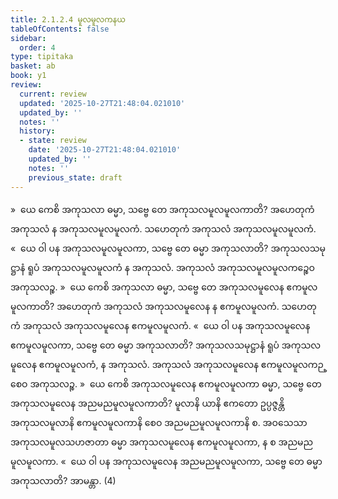 ```yaml
---
title: 2.1.2.4 မူလမူလကနယ
tableOfContents: false
sidebar:
  order: 4
type: tipitaka
basket: ab
book: y1
review:
  current: review
  updated: '2025-10-27T21:48:04.021010'
  updated_by: ''
  notes: ''
  history:
  - state: review
    date: '2025-10-27T21:48:04.021010'
    updated_by: ''
    notes: ''
    previous_state: draft
---
```



<ReviewStatus review={frontmatter.review} showDetails={true} />

<HypothesisAnnotation frontmatter={frontmatter} />

<DynamicBreadcrumb />

<Division number="71" book="y1" e="ch" v="33" p="10">

<Paragraph number="167" book="y1">
»  ယေ ကေစိ အကုသလာ ဓမ္မာ, သဗ္ဗေ တေ အကုသလမူလမူလကာတိ?
</Paragraph>

<Paragraph number="168" book="y1">
အဟေတုကံ အကုသလံ န အကုသလမူလမူလကံ. သဟေတုကံ အကုသလံ အကုသလမူလမူလကံ.
</Paragraph>

<Paragraph number="169" book="y1">
«  ယေ ဝါ ပန အကုသလမူလမူလကာ, သဗ္ဗေ တေ ဓမ္မာ အကုသလာတိ?
</Paragraph>

<Paragraph number="170" book="y1">
အကုသလသမုဋ္ဌာနံ ရူပံ အကုသလမူလမူလကံ န အကုသလံ. အကုသလံ အကုသလမူလမူလကဉ္စေဝ အကုသလဉ္စ.
</Paragraph>

</Division>
<Division number="72" book="y1" e="ch" v="33" p="10">

<Paragraph number="171" book="y1">
»  ယေ ကေစိ အကုသလာ ဓမ္မာ, သဗ္ဗေ တေ အကုသလမူလေန ဧကမူလမူလကာတိ?
</Paragraph>

<Paragraph number="172" book="y1">
အဟေတုကံ အကုသလံ အကုသလမူလေန န ဧကမူလမူလကံ. သဟေတုကံ အကုသလံ အကုသလမူလေန ဧကမူလမူလကံ.
</Paragraph>

<Paragraph number="173" book="y1">
«  ယေ ဝါ ပန အကုသလမူလေန ဧကမူလမူလကာ, သဗ္ဗေ တေ ဓမ္မာ အကုသလာတိ?
</Paragraph>

<Paragraph number="174" book="y1">
အကုသလသမုဋ္ဌာနံ ရူပံ အကုသလမူလေန ဧကမူလမူလကံ, န အကုသလံ. အကုသလံ အကုသလမူလေန ဧကမူလမူလကဉ္စေဝ အကုသလဉ္စ.
</Paragraph>

</Division>
<Division number="73" book="y1" e="ch" v="33" p="10">

<Paragraph number="175" book="y1">
»  ယေ ကေစိ အကုသလမူလေန ဧကမူလမူလကာ ဓမ္မာ, သဗ္ဗေ တေ အကုသလမူလေန အညမညမူလမူလကာတိ?
</Paragraph>

<Paragraph number="176" book="y1">
မူလာနိ ယာနိ ဧကတော ဥပ္ပဇ္ဇန္တိ အကုသလမူလာနိ ဧကမူလမူလကာနိ စေဝ အညမညမူလမူလကာနိ စ. အဝသေသာ အကုသလမူလသဟဇာတာ ဓမ္မာ အကုသလမူလေန ဧကမူလမူလကာ, န စ အညမညမူလမူလကာ.
</Paragraph>

<Paragraph number="177" book="y1">
«  ယေ ဝါ ပန အကုသလမူလေန အညမညမူလမူလကာ, သဗ္ဗေ တေ ဓမ္မာ အကုသလာတိ? အာမန္တာ. (4)
</Paragraph>
</Division>